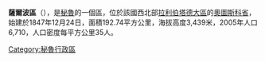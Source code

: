 '''薩爾波區'''（{{lang-es|Distrito de Salpo}}），是[[秘魯|秘魯]]的一個區，位於該國西北部[[拉利伯塔德大區|拉利伯塔德大區]]的[[奧圖斯科省|奧圖斯科省]]，始建於1847年12月24日，面積192.74平方公里，海拔高度3,439米，2005年人口6,710，人口密度每平方公里35人。

{{Peru-geo-stub}}
[[Category:秘魯行政區|Category:秘魯行政區]]